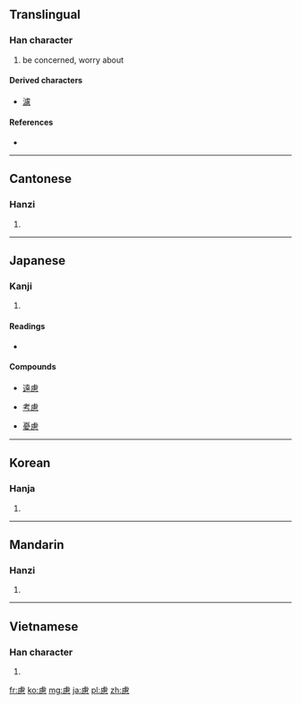 {{also|虑}}
==Translingual==

===Han character===
{{Han char|rn=61|rad=心|as=11|sn=15|four=2123<sub>6</sub>|canj=卜心田心 (YPWP)|ids=⿸[[虍]][[思]]}}

# be concerned, worry about

====Derived characters====
* [[濾]]

====References====
* {{Han ref|kx=0399.340|dkj=11132|dj=0739.200|hdz=42342.020|uh=616E|ud=24942|bh=BC7B|bd=48251}}

----

==Cantonese==

===Hanzi===
{{yue-hanzi|jyut=|y=leui6|sim=虑}}

# {{defn|Cantonese|sort=心11}}

----

==Japanese==

===Kanji===
{{ja-kanji|grade=c|rs=心11}}

# {{defn|Japanese|sort=心11}}

====Readings====
* {{ja-readings|on=[[りょ]] (ryo), [[ろく]] (roku)|kun=[[おもんぱか]] (omompaka)}}

====Compounds====
{{top4}}
* [[遠慮]]
{{mid4}}
* [[考慮]]
{{mid4}}
* [[憂慮]]
{{mid4}}
{{bottom}}

----

==Korean==

===Hanja===
{{ko-hanja|hangeul=려>여|eumhun=|rv=ryeo>yeo|mr=ryŏ>yŏ|y=lye>ye}}

# {{defn|Korean|sort=心11}}

----

==Mandarin==

===Hanzi===
{{cmn-hanzi|sim=虑|pin=[[lǜ]] ([[lü4]])|wg=lü<sup>4</sup>}}

# {{defn|Mandarin|sort=心11}}

----

==Vietnamese==

===Han character===
{{vi-hantu|[[lự]], [[lo]], [[lợ]]|rs=心11}}

# {{defn|Vietnamese|sort=心11}}

[[fr:慮]]
[[ko:慮]]
[[mg:慮]]
[[ja:慮]]
[[pl:慮]]
[[zh:慮]]